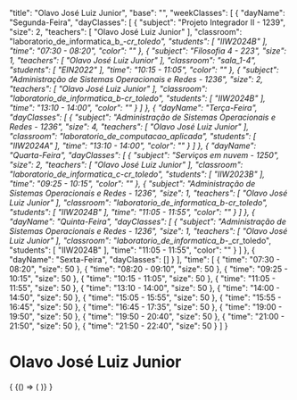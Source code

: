 
  "title": "Olavo José Luiz Junior",
  "base": "",
  "weekClasses": [
    {
      "dayName": "Segunda-Feira",
      "dayClasses": [
        {
          "subject": "Projeto Integrador II - 1239",
          "size": 2,
          "teachers": [
            "Olavo José Luiz Junior"
          ],
          "classroom": "laboratorio_de_informatica_b_-_cr_toledo",
          "students": [
            "IIW2024B"
          ],
          "time": "07:30 - 08:20",
          "color": ""
        },
        {
          "subject": "Filosofia 4 - 223",
          "size": 1,
          "teachers": [
            "Olavo José Luiz Junior"
          ],
          "classroom": "sala_1-4",
          "students": [
            "EIN2022"
          ],
          "time": "10:15 - 11:05",
          "color": ""
        },
        {
          "subject": "Administração de Sistemas Operacionais e Redes - 1236",
          "size": 2,
          "teachers": [
            "Olavo José Luiz Junior"
          ],
          "classroom": "laboratorio_de_informatica_b_-_cr_toledo",
          "students": [
            "IIW2024B"
          ],
          "time": "13:10 - 14:00",
          "color": ""
        }
      ]
    },
    {
      "dayName": "Terça-Feira",
      "dayClasses": [
        {
          "subject": "Administração de Sistemas Operacionais e Redes - 1236",
          "size": 4,
          "teachers": [
            "Olavo José Luiz Junior"
          ],
          "classroom": "laboratorio_de_computacao_aplicada",
          "students": [
            "IIW2024A"
          ],
          "time": "13:10 - 14:00",
          "color": ""
        }
      ]
    },
    {
      "dayName": "Quarta-Feira",
      "dayClasses": [
        {
          "subject": "Serviços em nuvem - 1250",
          "size": 2,
          "teachers": [
            "Olavo José Luiz Junior"
          ],
          "classroom": "laboratorio_de_informatica_c_-_cr_toledo",
          "students": [
            "IIW2023B"
          ],
          "time": "09:25 - 10:15",
          "color": ""
        },
        {
          "subject": "Administração de Sistemas Operacionais e Redes - 1236",
          "size": 1,
          "teachers": [
            "Olavo José Luiz Junior"
          ],
          "classroom": "laboratorio_de_informatica_b_-_cr_toledo",
          "students": [
            "IIW2024B"
          ],
          "time": "11:05 - 11:55",
          "color": ""
        }
      ]
    },
    {
      "dayName": "Quinta-Feira",
      "dayClasses": [
        {
          "subject": "Administração de Sistemas Operacionais e Redes - 1236",
          "size": 1,
          "teachers": [
            "Olavo José Luiz Junior"
          ],
          "classroom": "laboratorio_de_informatica_b_-_cr_toledo",
          "students": [
            "IIW2024B"
          ],
          "time": "11:05 - 11:55",
          "color": ""
        }
      ]
    },
    {
      "dayName": "Sexta-Feira",
      "dayClasses": []
    }
  ],
  "time": [
    {
      "time": "07:30 - 08:20",
      "size": 50
    },
    {
      "time": "08:20 - 09:10",
      "size": 50
    },
    {
      "time": "09:25 - 10:15",
      "size": 50
    },
    {
      "time": "10:15 - 11:05",
      "size": 50
    },
    {
      "time": "11:05 - 11:55",
      "size": 50
    },
    {
      "time": "13:10 - 14:00",
      "size": 50
    },
    {
      "time": "14:00 - 14:50",
      "size": 50
    },
    {
      "time": "15:05 - 15:55",
      "size": 50
    },
    {
      "time": "15:55 - 16:45",
      "size": 50
    },
    {
      "time": "16:45 - 17:35",
      "size": 50
    },
    {
      "time": "19:00 - 19:50",
      "size": 50
    },
    {
      "time": "19:50 - 20:40",
      "size": 50
    },
    {
      "time": "21:00 - 21:50",
      "size": 50
    },
    {
      "time": "21:50 - 22:40",
      "size": 50
    }
  ]
}

# Olavo José Luiz Junior

<div>
  {
    <BrowserOnly>
      {() => (
        <Grid
          title={data.title}
          weekClasses={data.weekClasses}
          time={data.time}
        />
      )}
    </BrowserOnly>
  }
</div>

